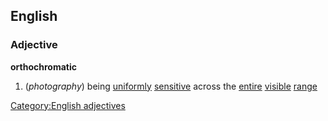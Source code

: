 ==English==
===Adjective===
'''orthochromatic'''
#(''photography'') being [[uniformly]] [[sensitive]] across the [[entire]] [[visible]] [[range]]
[[Category:English adjectives]]